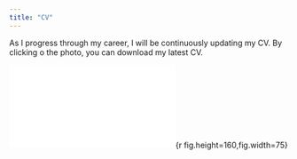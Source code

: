 ```yaml
---
title: "CV"
---
```


As I progress through my career, I will be continuously updating my CV. By clicking o the photo, you can download my latest CV.

![](images/PuaCasey_CV_Apr_2025-02.pdf){fig-align="center"}{r fig.height=160,fig.width=75}
